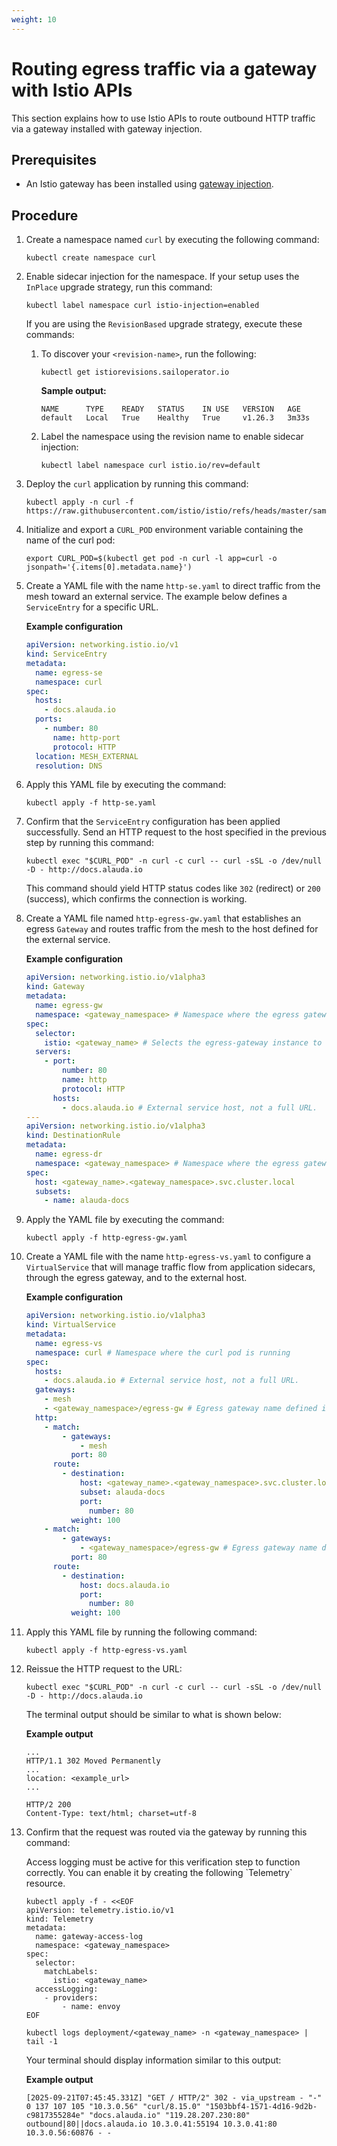 ```yaml
---
weight: 10
---
```


# Routing egress traffic via a gateway with Istio APIs

This section explains how to use Istio APIs to route outbound HTTP traffic via a gateway installed with gateway injection.

## Prerequisites

  - An Istio gateway has been installed using [gateway injection](../gateway-installation/installing-a-gateway-via-injection.mdx).

## Procedure

1.  Create a namespace named `curl` by executing the following command:

    ```shell
    kubectl create namespace curl
    ```

2.  Enable sidecar injection for the namespace. If your setup uses the `InPlace` upgrade strategy, run this command:

    ```shell
    kubectl label namespace curl istio-injection=enabled
    ```

    <Directive type="note">

    If you are using the `RevisionBased` upgrade strategy, execute these commands:

    1.  To discover your `<revision-name>`, run the following:

        ```shell
        kubectl get istiorevisions.sailoperator.io
        ```

        **Sample output:**

        ```shell
        NAME      TYPE    READY   STATUS    IN USE   VERSION   AGE
        default   Local   True    Healthy   True     v1.26.3   3m33s
        ```

    2.  Label the namespace using the revision name to enable sidecar injection:

        ```shell
        kubectl label namespace curl istio.io/rev=default
        ```
    
    </Directive>

3.  Deploy the `curl` application by running this command:

    ```shell
    kubectl apply -n curl -f https://raw.githubusercontent.com/istio/istio/refs/heads/master/samples/curl/curl.yaml
    ```

4.  Initialize and export a `CURL_POD` environment variable containing the name of the curl pod:

    ```shell
    export CURL_POD=$(kubectl get pod -n curl -l app=curl -o jsonpath='{.items[0].metadata.name}')
    ```

5.  Create a YAML file with the name `http-se.yaml` to direct traffic from the mesh toward an external service. The example below defines a `ServiceEntry` for a specific URL.

    **Example configuration**

    ```yaml
    apiVersion: networking.istio.io/v1
    kind: ServiceEntry
    metadata:
      name: egress-se
      namespace: curl
    spec:
      hosts:
        - docs.alauda.io
      ports:
        - number: 80
          name: http-port
          protocol: HTTP
      location: MESH_EXTERNAL
      resolution: DNS
    ```

6.  Apply this YAML file by executing the command:

    ```shell
    kubectl apply -f http-se.yaml
    ```

7.  Confirm that the `ServiceEntry` configuration has been applied successfully. Send an HTTP request to the host specified in the previous step by running this command:

    ```shell
    kubectl exec "$CURL_POD" -n curl -c curl -- curl -sSL -o /dev/null -D - http://docs.alauda.io
    ```

    This command should yield HTTP status codes like `302` (redirect) or `200` (success), which confirms the connection is working.

8.  Create a YAML file named `http-egress-gw.yaml` that establishes an egress `Gateway` and routes traffic from the mesh to the host defined for the external service.

    **Example configuration**

    ```yaml
    apiVersion: networking.istio.io/v1alpha3
    kind: Gateway
    metadata:
      name: egress-gw
      namespace: <gateway_namespace> # Namespace where the egress gateway is deployed
    spec:
      selector:
        istio: <gateway_name> # Selects the egress-gateway instance to handle this traffic
      servers:
        - port:
            number: 80
            name: http
            protocol: HTTP
          hosts:
            - docs.alauda.io # External service host, not a full URL.
    ---
    apiVersion: networking.istio.io/v1alpha3
    kind: DestinationRule
    metadata:
      name: egress-dr
      namespace: <gateway_namespace> # Namespace where the egress gateway is deployed
    spec:
      host: <gateway_name>.<gateway_namespace>.svc.cluster.local
      subsets:
        - name: alauda-docs
    ```

9.  Apply the YAML file by executing the command:

    ```shell
    kubectl apply -f http-egress-gw.yaml
    ```

10. Create a YAML file with the name `http-egress-vs.yaml` to configure a `VirtualService` that will manage traffic flow from application sidecars, through the egress gateway, and to the external host.

    **Example configuration**

    ```yaml
    apiVersion: networking.istio.io/v1alpha3
    kind: VirtualService
    metadata:
      name: egress-vs
      namespace: curl # Namespace where the curl pod is running
    spec:
      hosts:
        - docs.alauda.io # External service host, not a full URL.
      gateways:
        - mesh
        - <gateway_namespace>/egress-gw # Egress gateway name defined in the file that you used in the previous step.
      http:
        - match:
            - gateways:
                - mesh
              port: 80
          route:
            - destination:
                host: <gateway_name>.<gateway_namespace>.svc.cluster.local
                subset: alauda-docs
                port:
                  number: 80
              weight: 100
        - match:
            - gateways:
                - <gateway_namespace>/egress-gw # Egress gateway name defined in the file that you used in the previous step.
              port: 80
          route:
            - destination:
                host: docs.alauda.io
                port:
                  number: 80
              weight: 100
    ```

11. Apply this YAML file by running the following command:

    ```shell
    kubectl apply -f http-egress-vs.yaml
    ```

12. Reissue the HTTP request to the URL:

    ```shell
    kubectl exec "$CURL_POD" -n curl -c curl -- curl -sSL -o /dev/null -D - http://docs.alauda.io
    ```

    The terminal output should be similar to what is shown below:

    **Example output**

    ```shell
    ...
    HTTP/1.1 302 Moved Permanently
    ...
    location: <example_url>
    ...

    HTTP/2 200
    Content-Type: text/html; charset=utf-8
    ```

13. Confirm that the request was routed via the gateway by running this command:

    <Directive type="info" title="Enable access logging">
    Access logging must be active for this verification step to function correctly. You can enable it by creating the following `Telemetry` resource.
    
    ```shell
    kubectl apply -f - <<EOF
    apiVersion: telemetry.istio.io/v1
    kind: Telemetry
    metadata:
      name: gateway-access-log
      namespace: <gateway_namespace>
    spec:
      selector:
        matchLabels:
          istio: <gateway_name>
      accessLogging:
        - providers:
            - name: envoy
    EOF
    ```
    </Directive>

    ```shell
    kubectl logs deployment/<gateway_name> -n <gateway_namespace> | tail -1
    ```

    Your terminal should display information similar to this output:

    **Example output**

    ```shell
    [2025-09-21T07:45:45.331Z] "GET / HTTP/2" 302 - via_upstream - "-" 0 137 107 105 "10.3.0.56" "curl/8.15.0" "1503bbf4-1571-4d16-9d2b-c9817355284e" "docs.alauda.io" "119.28.207.230:80" outbound|80||docs.alauda.io 10.3.0.41:55194 10.3.0.41:80 10.3.0.56:60876 - -
    ```
